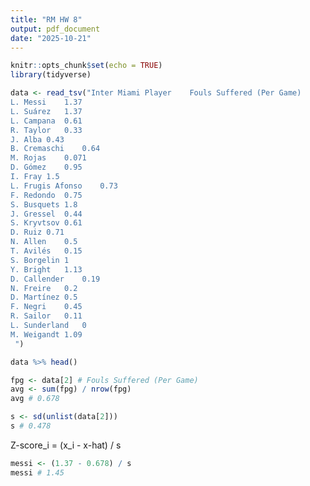 ```yaml
---
title: "RM HW 8"
output: pdf_document
date: "2025-10-21"
---
```


```r
knitr::opts_chunk$set(echo = TRUE)
library(tidyverse)
```


```r
data <- read_tsv("Inter Miami Player	Fouls Suffered (Per Game)
L. Messi	1.37
L. Suárez	1.37
L. Campana	0.61
R. Taylor	0.33
J. Alba	0.43
B. Cremaschi	0.64
M. Rojas	0.071
D. Gómez	0.95
I. Fray	1.5
L. Frugis Afonso	0.73
F. Redondo	0.75
S. Busquets	1.8
J. Gressel	0.44
S. Kryvtsov	0.61
D. Ruiz	0.71
N. Allen	0.5
T. Avilés	0.15
S. Borgelin	1
Y. Bright	1.13
D. Callender	0.19
N. Freire	0.2
D. Martínez	0.5
F. Negri	0.45
R. Sailor	0.11
L. Sunderland	0
M. Weigandt	1.09
 ")
```

```r
data %>% head()
```

```r
fpg <- data[2] # Fouls Suffered (Per Game)
avg <- sum(fpg) / nrow(fpg)
avg # 0.678
```

```r
s <- sd(unlist(data[2])) 
s # 0.478

```


Z-score_i = (x_i - x-hat) / s

```r
messi <- (1.37 - 0.678) / s 
messi # 1.45
```

```r

```









